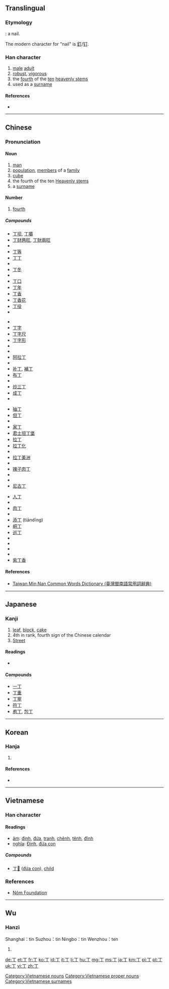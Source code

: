 ==Translingual==

===Etymology===
{{Han etyl}}
{{liushu|p}}: a nail.

The modern character for "nail" is [[釘]]/[[钉]].

===Han character===
{{Han char|rn=1|rad=一|as=01|sn=2|four=10200|canj=MN}}

# [[male]] [[adult]]
# [[robust]], [[vigorous]]
# the [[fourth]] of the [[ten]] [[heavenly stem]]s
# used as a [[surname]]

====References====
* {{Han ref|kx=0075.030|dkj=00002|dj=0135.010|hdz=10002.050|uh=4E01|ud=19969|bh=A442|bd=42050}}

----

==Chinese==
{{zh-hanzi-box|[[丁]]}}

===Pronunciation===
{{zh-pron
|m=dīng,zhēng
|c=ding1,zaang1,zang1
|h=
|mn=ting
|w=
|mc=y
|oc=y
|ma=|ma2=
|cat=n,a
}}

====Noun====
{{zh-noun|ts|rs=一01}}

# [[man]]
# [[population]], [[member]]s of a [[family]]
# [[cube]]
# the fourth of the ten [[w:Heavenly stems|Heavenly stems]]
# a [[surname]]

====Number====
{{zh-num|ts|rs=一01}}

# [[fourth]]

=====Compounds=====
{{top4}}
* [[丁坝]], [[丁壩]]
* [[丁财两旺]], [[丁財兩旺]]
* {{zh-ts|丁當|丁当}}
* [[丁等]]
* [[丁丁]]
* {{zh-ts|丁東|丁东}}
* [[丁冬]]
* {{zh-ts|丁賦|丁赋}}
* [[丁口]]
* [[丁年]]
* [[丁香]]
* [[丁香花]]
* [[丁役]]
* {{zh-ts|丁憂|丁忧}}
{{mid4}}
* {{zh-ts|丁雲|丁云}}
* [[丁字]]
* [[丁字尺]]
* [[丁字形]]
* {{zh-ts|丁字鐵|丁字铁}}
* {{zh-ts|丁種維生素|丁种维生素}}
* [[阿拉丁]]
* {{zh-ts|愛丁堡|爱丁堡}}
* [[补丁]], [[補丁]]
* [[布丁]]
* {{zh-ts|不識一丁|不识一丁}}
* [[炒三丁]]
* [[成丁]]
* {{zh-ts|抽壯丁|抽壮丁}}
{{mid4}}
* [[抽丁]]
* [[但丁]]
* {{zh-ts|黃瓜丁兒|黄瓜丁儿}}
* [[家丁]]
* [[君士坦丁堡]]
* [[拉丁]]
* [[拉丁化]]
* {{zh-ts|拉丁教會|拉丁教会}}
* [[拉丁美洲]]
* {{zh-ts|拉丁語|拉丁语}}
* [[辣子肉丁]]
* {{zh-ts|蘿蔔丁|萝卜丁}}
* {{zh-ts|南丁格爾|南丁格尔}}
* [[尼古丁]]
{{mid4}}
* [[人丁]]
* {{zh-ts|人丁興旺|人丁兴旺}}
* [[肉丁]]
* {{zh-ts|沙丁魚|沙丁鱼}}
* [[添丁]] (tiāndīng)
* [[峒丁]]
* [[巡丁]]
* {{zh-ts|亞丁|亚丁}}
* {{zh-ts|一丁點兒|一丁点儿}}
* {{zh-ts|園丁|园丁}}
* {{zh-ts|壯丁|壮丁}}
* [[紫丁香]]
{{bottom}}

====References====
*[http://twblg.dict.edu.tw/holodict_new/result_detail.jsp?n_no=46&curpage=1&sample=%E4%B8%81&radiobutton=1&querytarget=1&limit=20&pagenum=1&rowcount=7 Taiwan Min Nan Common Words Dictionary (臺灣閩南語常用詞辭典)]

----

==Japanese==

===Kanji===
{{ja-kanji|grade=3|rs=一01}}

# [[leaf]], [[block]], [[cake]]
# 4th in rank, fourth sign of the Chinese calendar
# [[Street]]

====Readings====
* {{ja-readings|on=[[てい]] (tei), [[ちょう]] (chō), [[とう]] (tō)|kun=[[ひのと]] (hinoto), [[あたる]] (ataru), [[よぼろ]] (yoboro)}}

====Compounds====
* [[一丁]]
* [[丁重]]
* [[丁寧]]
* [[符丁]]
* [[庖丁]], [[包丁]]

----

==Korean==

===Hanja===
{{ko-hanja|hangeul=정|rv=jeong|mr=chŏng|y=ceng|eumhun=[[고무래]], [[장정]]|ehrv=gomurae, jangjeong|ehmr=komurae, changjŏng|ehy=komuray, cangceng}}

# {{defn|lang=ko|sort=一01}}

====References====
* {{Hanja ref|nav=11370}}

----

==Vietnamese==

===Han character===
{{vi-hantu|rs=一01}}

====Readings====
* [[音読|âm]]: [[đinh]], [[đứa]], [[tranh]], [[chênh]], [[tênh]], [[đĩnh]]
* [[意義|nghĩa]]: [[Đinh]], [[đứa con]]

=====Compounds=====
* [[丁𡥵]] ([[đứa con]]), [[child]]

===References===
* [http://nomfoundation.org/common/nom_details.php?codepoint=4e01 Nôm Foundation]

[[Category:Vietnamese nouns]]
[[Category:Vietnamese proper nouns]]
[[Category:Vietnamese surnames]]

----

==Wu==

===Hanzi===
Shanghai：tin {{IPA|/tɪŋ/|lang=wuu}}
Suzhou：tin {{IPA|/tɪŋ/|lang=wuu}}
Ningbo：tin {{IPA|/tɪŋ/|lang=wuu}}
Wenzhou：ten {{IPA|/teŋ/|lang=wuu}}
{{head|wuu|Han characters|sc=Hani}}{{attention|zh|needs inflection template}}

# {{defn|wuu}}

[[de:丁]]
[[et:丁]]
[[fr:丁]]
[[ko:丁]]
[[id:丁]]
[[it:丁]]
[[li:丁]]
[[hu:丁]]
[[mg:丁]]
[[ms:丁]]
[[ja:丁]]
[[km:丁]]
[[pl:丁]]
[[pt:丁]]
[[uk:丁]]
[[vi:丁]]
[[zh:丁]]